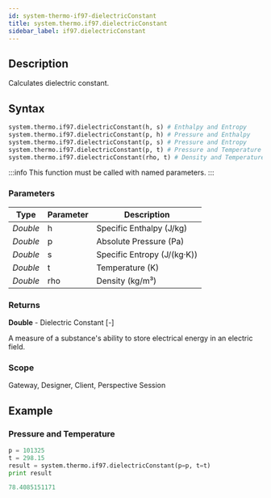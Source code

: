 ```yaml
---
id: system-thermo-if97-dielectricConstant
title: system.thermo.if97.dielectricConstant
sidebar_label: if97.dielectricConstant
---
```



## Description

Calculates dielectric constant.

## Syntax

```python
system.thermo.if97.dielectricConstant(h, s) # Enthalpy and Entropy
system.thermo.if97.dielectricConstant(p, h) # Pressure and Enthalpy
system.thermo.if97.dielectricConstant(p, s) # Pressure and Entropy
system.thermo.if97.dielectricConstant(p, t) # Pressure and Temperature
system.thermo.if97.dielectricConstant(rho, t) # Density and Temperature
```

:::info
This function must be called with named parameters.
:::

### Parameters

<APITable>

| Type     | Parameter | Description                     |
| -------- | --------- | ------------------------------- |
| _Double_ | h         | Specific Enthalpy (J/kg)        |
| _Double_ | p         | Absolute Pressure (Pa)          |
| _Double_ | s         | Specific Entropy (J/(kg·K))     |
| _Double_ | t         | Temperature (K)                |
| _Double_ | rho       | Density (kg/m³)                |

</APITable>

### Returns
__Double__ - Dielectric Constant [-]

A measure of a substance's ability to store electrical energy in an electric field. 

### Scope
Gateway, Designer, Client, Perspective Session

## Example

### Pressure and Temperature
```python
p = 101325
t = 298.15
result = system.thermo.if97.dielectricConstant(p=p, t=t)
print result
```

```python title="Result"
78.4085151171
```